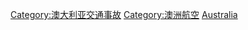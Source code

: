 [[Category:澳大利亚交通事故|Category:澳大利亚交通事故]]
[[Category:澳洲航空|Category:澳洲航空]]
[[Category:各國航空事故|Australia]]